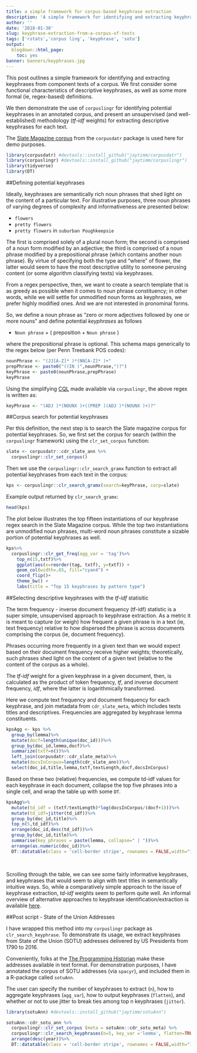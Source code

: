 ```yaml
---
title: a simple framework for corpus-based keyphrase extraction
description: 'A simple framework for identifying and extracting keyphrases from component texts of a corpus.'
author: ''
date: '2018-01-30'
slug: keyphrase-extraction-from-a-corpus-of-texts
tags: ['rstats','corpus ling', 'keyphrase', 'sotu']
output:
  blogdown::html_page:
    toc: yes
banner: banners/keyphrases.jpg
---
```


This post outlines a simple framework for identifying and extracting keyphrases from component texts of a corpus.  We first consider some functional characteristics of descriptive keyphrases, as well as some more formal (ie, regex-based) definitions. 

We then demonstrate the use of `corpuslingr` for identifying potential keyphrases in an annotated corpus, and present an unsupervised (and well-established) methodology (*tf-idf* weights) for extracting descriptive keyphrases for each text.

The [Slate Magazine corpus](https://github.com/jaytimm/corpusdatr#slate-magazine-corpus) from the `corpusdatr` package is used here for demo purposes.

```r
library(corpusdatr) #devtools::install_github("jaytimm/corpusdatr")
library(corpuslingr) #devtools::install_github("jaytimm/corpuslingr")
library(tidyverse)
library(DT)
```


##Defining potential keyphrases 

Ideally, keyphrases are semantically rich noun phrases that shed light on the content of a particular text.  For illustrative purposes, three noun phrases of varying degrees of complexity and informativeness are presented below:  

* `flowers`
* `pretty flowers`
* `pretty flowers` in  `suburban Poughkeepsie`


The first is comprised solely of a plural noun form; the second is comprised of a noun form modified by an adjective; the third is comprised of a noun phrase modified by a prepositional phrase (which contains another noun phrase). By virtue of specifying both the type and "where" of flower, the latter would seem to have the most descriptive utility to someone perusing content (or some algorithm classifying texts) via keyphrases.  

From a regex perspective, then, we want to create a search template that is as greedy as possible when it comes to noun phrase constituency; in other words, while we will settle for unmodified noun forms as keyphrases, we prefer highly modified ones.  And we are not interested in pronominal forms.  

So, we define a noun phrase as "zero or more adjectives followed by one or more nouns" and define potential *keyphrases* as follows

* `Noun phrase`  +  ( preposition + `Noun phrase` )

where the prepositional phrase is optional. This schema maps generically to the regex below (per Penn Treebank POS codes):


```r
nounPhrase <- "(JJ[A-Z]* )*(NN[A-Z]* )+" 
prepPhrase <- paste0("((IN )",nounPhrase,")?")
keyPhrase <- paste0(nounPhrase,prepPhrase)
keyPhrase
```


Using the simplifying [CQL](https://github.com/jaytimm/corpuslingr/blob/master/data-raw/clr_ref_pos_codes.csv) made available via `corpuslingr`, the above regex is written as:

```r
keyPhrase <- "(ADJ )*(NOUNX )+((PREP )(ADJ )*(NOUNX )+)?"
```



##Corpus search for potential keyphrases

Per this definition, the next step is to search the Slate magazine corpus for potential keyphrases.  So, we first set the corpus for search (within the `corpuslingr` framework) using the `clr_set_corpus` function: 

```r
slate <- corpusdatr::cdr_slate_ann %>%
  corpuslingr::clr_set_corpus()
```


Then we use the `corpuslingr::clr_search_gramx` function to extract all potential keyphrases from each text in the corpus:

```r
kps <- corpuslingr::clr_search_gramx(search=keyPhrase, corp=slate) 
```


Example output returned by `clr_search_gramx`:
```r
head(kps)
```


The plot below illustrates the top fifteen instantiations of our keyphrase regex search in the Slate Magazine corpus. While the top two instantiations are unmodified noun phrases, multi-word noun phrases constitute a sizable portion of potential keyphrases as well.

```r
kps%>%
  corpuslingr::clr_get_freq(agg_var = 'tag')%>%
    top_n(15,txtf)%>%
    ggplot(aes(x=reorder(tag, txtf), y=txtf)) + 
    geom_col(width=.65, fill="cyan4") +  
    coord_flip()+
    theme_bw() +
    labs(title = "Top 15 keyphrases by pattern type")
```



##Selecting descriptive keyphrases with the *tf-idf* statisitic

The term frequency - inverse document frequency (tf-idf) statistic is a super simple, unsupervised approach to keyphrase extraction. As a metric it is meant to capture (or weigh) how frequent a given phrase is in a text (ie, text frequency) relative to how dispersed the phrase is across documents comprising the corpus (ie, document frequency).  

Phrases occurring more frequently in a given text than we would expect based on their document frequency receive higher weights; theoretically, such phrases shed light on the content of a given text (relative to the content of the corpus as a whole).

The *tf-idf* weight for a given keyphrase in a given document, then, is calculated as the product of token frequency, *tf*, and inverse document frequency, *idf*, where the latter is logarithmically transformed.

Here we compute text frequency and document frequency for each keyphrase, and join metadata from `cdr_slate_meta`, which includes texts titles and descriptives.  Frequencies are aggregated by keyphrase lemma constituents.  

```r
kpsAgg <- kps %>%
  group_by(lemma)%>%
  mutate(docf=length(unique(doc_id)))%>%
  group_by(doc_id,lemma,docf)%>%
  summarize(txtf=n())%>%
  left_join(corpusdatr::cdr_slate_meta)%>%
  mutate(docsInCorpus=length(cdr_slate_ann))%>%
  select(doc_id,title,lemma,txtf,textLength,docf,docsInCorpus)
```


Based on these two (relative) frequencies, we compute td-idf values for each keyphrase in each document, collapse the top five phrases into a single cell, and wrap the table up with some `DT`.

```r
kpsAgg%>%
  mutate(td_idf = (txtf/textLength)*log(docsInCorpus/(docf+1)))%>%
  mutate(td_idf=jitter(td_idf))%>%
  group_by(doc_id,title)%>%
  top_n(5,td_idf)%>%
  arrange(doc_id,desc(td_idf))%>%
  group_by(doc_id,title)%>%
  summarise(key_phrases = paste(lemma, collapse=" | "))%>%
  arrange(as.numeric(doc_id))%>%
  DT::datatable(class = 'cell-border stripe', rownames = FALSE,width="100%", escape=FALSE)
```
<br>

Scrolling through the table, we can see some fairly informative keyphrases, and keyphrases that would seem to align with text titles in semantically intuitive ways.  So, while a comparatively simple approach to the issue of keyphrase extraction, *td-idf* weights seem to perform quite well.  An informal overview of alternative approaches to keyphrase identification/extraction is available [here](http://www.bnosac.be/index.php/blog/77-an-overview-of-keyword-extraction-techniques).



##Post script - State of the Union Addresses

I have wrapped this method into my `corpuslingr` package as `clr_search_keyphrase`. To demonstrate its usage, we extract keyphrases from State of the Union (SOTU) addresses delivered by US Presidents from 1790 to 2016. 

Conveniently, folks at the [The Programming Historian](https://programminghistorian.org/) make these addresses available in text format.  For demonstration purposes, I have annotated the corpus of SOTU addresses (via `spacyr`), and included them in a R-package called `sotuAnn`. 

The user can specify the number of keyphrases to extract (`n`), how to aggregate keyphrases (`agg_var`), how to output keyphrases (`flatten`), and whether or not to use jitter to break ties among top n keyphrases (`jitter`).


```r
library(sotuAnn) #devtools::install_github("jaytimm/sotuAnn")

sotuAnn::cdr_sotu_ann %>%
  corpuslingr::clr_set_corpus (meta = sotuAnn::cdr_sotu_meta) %>%
  corpuslingr::clr_search_keyphrases(n=5, key_var ='lemma', flatten=TRUE,jitter=TRUE, remove_nums = TRUE, include = c("year","president"))%>%
  arrange(desc(year))%>%
  DT::datatable(class = 'cell-border stripe', rownames = FALSE,width="100%", escape=FALSE)
```


